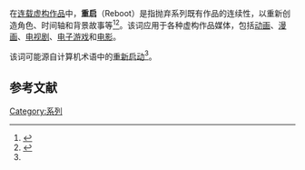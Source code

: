 {{noteTA|G1=IT}}
在[[连载小说|连载虚构作品]]中，'''重启'''（Reboot）是指抛弃系列既有作品的连续性，以重新创造角色、时间轴和背景故事等<ref name="Willits">{{cite web |author=Thomas R. Willits |url=http://www.bewilderingstories.com/issue344/reboot1.html |title=To Reboot Or Not To Reboot: What is the Solution? |publisher=Bewilderingstories.com |date= |accessdate=2013-08-20 |archive-date=2012-12-06 |archive-url=https://archive.today/20121206001739/http://www.bewilderingstories.com/issue344/reboot1.html |dead-url=no }}</ref><ref name="ign">{{cite web |author=Orlando Parfitt |url=http://www.ign.com/articles/2009/08/25/top-12-forthcoming-franchise-reboots |title=Forthcoming Franchise Reboots |publisher=IGN |accessdate=2013-08-20 |archive-date=2014-05-20 |archive-url=https://web.archive.org/web/20140520012126/http://www.ign.com/articles/2009/08/25/top-12-forthcoming-franchise-reboots |dead-url=no }}</ref>。该词应用于各种虚构作品媒体，包括[[动画|动画]]、[[漫画|漫画]]、[[电视剧|电视剧]]、[[电子游戏|电子游戏]]和[[电影|电影]]。

该词可能源自计算机术语中的[[重新启动|重新启动]]<ref name="ign" />。

== 参考文献 ==
{{reflist}}

{{Scifi-stub}}
[[Category:系列|Category:系列]]